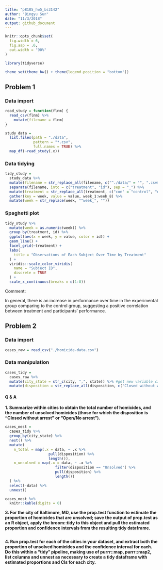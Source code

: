 ```yaml
---
title: "p8105_hw5_bs3142"
author: "Bingyu Sun"
date: "11/3/2018"
output: github_document
---
```


```r
knitr::opts_chunk$set(
  fig.width = 6,
  fig.asp = .6,
  out.width = "90%"
)

library(tidyverse)

theme_set(theme_bw() + theme(legend.position = "bottom"))
```

## Problem 1

### Data import

```r
read_study = function(flnm) {
  read_csv(flnm) %>%
    mutate(filename = flnm)
}

study_data = 
  list.files(path = "./data",
             pattern = "*.csv",
             full.names = TRUE) %>%
  map_df(~read_study(.x))
```

### Data tidying

```r
tidy_study =
  study_data %>%
  mutate(filename = str_replace_all(filename, c("^./data/" = "", ".csv$" = ""))) %>%
  separate(filename, into = c("treatment", "id"), sep = "_") %>%
  mutate(treatment = str_replace_all(treatment, c("con" = "control", "exp" = "experiment"))) %>%
  gather(key = week, value = value, week_1:week_8) %>%
  mutate(week = str_replace(week, "^week_", ""))
```

### Spaghetti plot

```r
tidy_study %>%
  mutate(week = as.numeric(week)) %>%
  group_by(treatment, id) %>% 
  ggplot(aes(x = week, y = value, color = id)) +
  geom_line() +
  facet_grid(~treatment) +
  labs(
    title = "Observations of Each Subject Over Time by Treatment"
  ) +
  viridis::scale_color_viridis(
    name = "Subject ID",
    discrete = TRUE
  ) +
  scale_x_continuous(breaks = c(1:8))
```

Comment:

In general, there is an increase in performance over time in the experimental group comparing to the control group, suggesting a positive correlation between treatment and participants' performance.

## Problem 2

### Data import

```r
cases_raw = read_csv("./homicide-data.csv")
```

### Data manipulation

```r
cases_tidy =
  cases_raw %>%
  mutate(city_state = str_c(city, ",", state)) %>% #get new variable city_state
  mutate(disposition = str_replace_all(disposition, c("Closed without arrest" = "Unsolved", "Open/No arrest" = "Unsolved"))) #combine two categories to one category called unsolved
```

#### Q & A

**1. Summarize within cities to obtain the total number of homicides, and the number of unsolved homicides (those for which the disposition is “Closed without arrest” or “Open/No arrest”).**

```r
cases_nest =
  cases_tidy %>%
  group_by(city_state) %>%
  nest() %>%
  mutate(
    n_total = map(.x = data, ~ .x %>% 
                    pull(disposition) %>%
                    length()),
    n_unsolved = map(.x = data, ~ .x %>%
                       filter(disposition == "Unsolved") %>%
                       pull(disposition) %>%
                       length())
  ) %>%
  select(-data) %>%
  unnest()

cases_nest %>%
  knitr::kable(digits = 0)
```

**3. For the city of Baltimore, MD, use the prop.test function to estimate the proportion of homicides that are unsolved; save the output of prop.test as an R object, apply the broom::tidy to this object and pull the estimated proportion and confidence intervals from the resulting tidy dataframe.**

```r

```

**4. Run prop.test for each of the cities in your dataset, and extract both the proportion of unsolved homicides and the confidence interval for each. Do this within a “tidy” pipeline, making use of purrr::map, purrr::map2, list columns and unnest as necessary to create a tidy dataframe with estimated proportions and CIs for each city.**

```r

```


